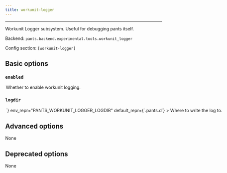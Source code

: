 ```yaml
---
title: workunit-logger
---
```



---

Workunit Logger subsystem. Useful for debugging pants itself.

Backend: <span className="color--primary">`pants.backend.experimental.tools.workunit_logger`</span>

Config section: <span className="color--primary">`[workunit-logger]`</span>

<span className={styles.options}>

## Basic options

### `enabled`

<Option
  cli_repr={`--[no-]workunit-logger-enabled`}
  env_repr="PANTS_WORKUNIT_LOGGER_ENABLED"
  default_repr={`False`}
>
  Whether to enable workunit logging.
</Option>

### `logdir`

<Option
  cli_repr={`--workunit-logger-logdir=<str>`}
  env_repr="PANTS_WORKUNIT_LOGGER_LOGDIR"
  default_repr={`.pants.d`}
>
  Where to write the log to.
</Option>

## Advanced options

None

## Deprecated options

None

</span>
